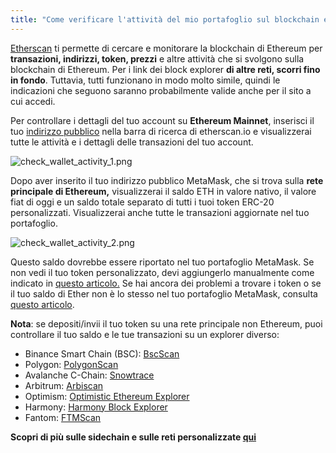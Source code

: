 ```yaml
---
title: "Come verificare l'attività del mio portafoglio sul blockchain explorer"
---
```


[Etherscan](https://etherscan.io/) ti permette di cercare e monitorare la blockchain di Ethereum per **transazioni, indirizzi, token, prezzi** e altre attività che si svolgono sulla blockchain di Ethereum. Per i link dei block explorer **di altre reti, scorri fino in fondo**. Tuttavia, tutti funzionano in modo molto simile, quindi le indicazioni che seguono saranno probabilmente valide anche per il sito a cui accedi.

Per controllare i dettagli del tuo account su **Ethereum Mainnet**, inserisci il tuo [indirizzo pubblico](/managing-my-wallet/accounts-and-addresses/how-to-view-your-account-details-and-public-address) nella barra di ricerca di etherscan.io e visualizzerai tutte le attività e i dettagli delle transazioni del tuo account.

<div class="center-container">
  <div class="img-large">
    <img
      src={
        require("../../../../../img/managing-my-wallet/how-to-check-my-wallet-activity-on-the-blockchain-explorer/check_wallet_activity_1.png")
          .default
      }
      alt="check_wallet_activity_1.png"
    />
  </div>
</div>

Dopo aver inserito il tuo indirizzo pubblico MetaMask, che si trova sulla **rete principale di Ethereum,** visualizzerai il saldo ETH in valore nativo, il valore fiat di oggi e un saldo totale separato di tutti i tuoi token ERC-20 personalizzati. Visualizzerai anche tutte le transazioni aggiornate nel tuo portafoglio.

<div class="center-container">
  <div class="img-large">
    <img
      src={
        require("../../../../../img/managing-my-wallet/how-to-check-my-wallet-activity-on-the-blockchain-explorer/check_wallet_activity_2.png")
          .default
      }
      alt="check_wallet_activity_2.png"
    />
  </div>
</div>

Questo saldo dovrebbe essere riportato nel tuo portafoglio MetaMask. Se non vedi il tuo token personalizzato, devi aggiungerlo manualmente come indicato in [questo articolo.](/managing-my-tokens/custom-tokens/how-to-display-tokens-in-metamask) Se hai ancora dei problemi a trovare i token o se il tuo saldo di Ether non è lo stesso nel tuo portafoglio MetaMask, consulta [questo articolo](/troubleshooting/what-to-do-when-your-balance-of-tokens-is-incorrect).

**Nota**: se depositi/invii il tuo token su una rete principale non Ethereum, puoi controllare il tuo saldo e le tue transazioni su un explorer diverso:

- Binance Smart Chain (BSC): [BscScan](https://bscscan.com/)
- Polygon: [PolygonScan](https://polygonscan.com/)
- Avalanche C-Chain: [Snowtrace](https://snowtrace.io/)
- Arbitrum: [Arbiscan](https://arbiscan.io/)
- Optimism: [Optimistic Ethereum Explorer](https://optimistic.etherscan.io/)
- Harmony: [Harmony Block Explorer](https://explorer.harmony.one/)
- Fantom: [FTMScan](https://ftmscan.com/)

**Scopri di più sulle sidechain e sulle reti personalizzate [qui](/networks-and-sidechains/managing-networks/user-guide-custom-networks-and-sidechains)**
